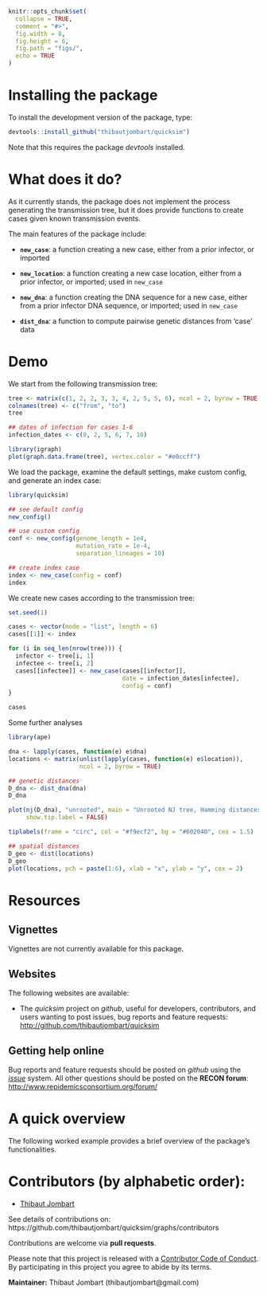 
```r
knitr::opts_chunk$set(
  collapse = TRUE,
  comment = "#>",
  fig.width = 8,
  fig.height = 6,
  fig.path = "figs/",
  echo = TRUE
)

```



# Installing the package


To install the development version of the package, type:

```r
devtools::install_github("thibautjombart/quicksim")
```

Note that this requires the package *devtools* installed.




# What does it do?

As it currently stands, the package does not implement the process generating the transmission tree, but it does provide functions to create cases given known transmission events. 

The main features of the package include:

- **`new_case`**: a function creating a new case, either from a prior infector,
  or imported

- **`new_location`**: a function creating a new case location, either from a
  prior infector, or imported; used in `new_case`

- **`new_dna`**: a function creating the DNA sequence for a new case, either
  from a prior infector DNA sequence, or imported; used in `new_case`

- **`dist_dna`**: a function to compute pairwise genetic distances from 'case'
  data



# Demo

We start from the following transmission tree:
```r
tree <- matrix(c(1, 2, 2, 3, 3, 4, 2, 5, 5, 6), ncol = 2, byrow = TRUE)
colnames(tree) <- c("from", "to")
tree

## dates of infection for cases 1-6
infection_dates <- c(0, 2, 5, 6, 7, 10)

library(igraph)
plot(graph.data.frame(tree), vertex.color = "#e0ccff")

```

We load the package, examine the default settings, make custom config, and
generate an index case:

```r
library(quicksim)

## see default config
new_config()

## use custom config
conf <- new_config(genome_length = 1e4,
                   mutation_rate = 1e-4,
                   separation_lineages = 10)

## create index case
index <- new_case(config = conf)
index

```


We create new cases according to the transmission tree:
```r

set.seed(1)

cases <- vector(mode = "list", length = 6)
cases[[1]] <- index

for (i in seq_len(nrow(tree))) {
  infector <- tree[i, 1]
  infectee <- tree[i, 2]
  cases[[infectee]] <- new_case(cases[[infector]],
                                date = infection_dates[infectee],
                                config = conf)
}

cases

```

Some further analyses
```r
library(ape)

dna <- lapply(cases, function(e) e$dna)
locations <- matrix(unlist(lapply(cases, function(e) e$location)),
                    ncol = 2, byrow = TRUE)

## genetic distances
D_dna <- dist_dna(dna)
D_dna

plot(nj(D_dna), "unrooted", main = "Unrooted NJ tree, Hamming distances",
     show.tip.label = FALSE)

tiplabels(frame = "circ", col = "#f9ecf2", bg = "#602040", cex = 1.5)

## spatial distances
D_geo <- dist(locations)
D_geo
plot(locations, pch = paste(1:6), xlab = "x", ylab = "y", cex = 2)

```




# Resources

## Vignettes

Vignettes are not currently available for this package.



## Websites

The following websites are available:

- The *quicksim* project on *github*, useful for developers, contributors, and users wanting to post issues, bug reports and feature requests: <br>
[http://github.com/thibautjombart/quicksim](http://github.com/thibautjombart/quicksim)






## Getting help online

Bug reports and feature requests should be posted on *github* using the [*issue*](http://github.com/thibautjombart/quicksim/issues) system. All other questions should be posted on the **RECON forum**: <br>
[http://www.repidemicsconsortium.org/forum/](http://www.repidemicsconsortium.org/forum/)




# A quick overview

The following worked example provides a brief overview of the package's
functionalities. 




# Contributors (by alphabetic order):
- [Thibaut Jombart](https://github.com/thibautjombart)

See details of contributions on:
<br>
https://github.com/thibautjombart/quicksim/graphs/contributors


Contributions are welcome via **pull requests**.

Please note that this project is released with a [Contributor Code of Conduct](CONDUCT.md). By participating in this project you agree to abide by its terms.

**Maintainer:** Thibaut Jombart (thibautjombart@gmail.com)
